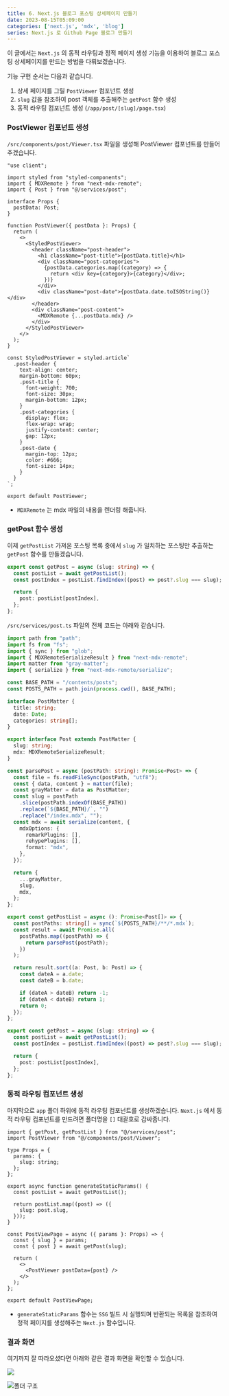 ```yaml
---
title: 6. Next.js 블로그 포스팅 상세페이지 만들기
date: 2023-08-15T05:09:00
categories: ['next.js', 'mdx', 'blog']
series: Next.js 로 Github Page 블로그 만들기
---
```


이 글에서는 `Next.js` 의 동적 라우팅과 정적 페이지 생성 기능을 이용하여 블로그 포스팅 상세페이지를 만드는 방법을 다뤄보겠습니다.

기능 구현 순서는 다음과 같습니다.

1. 상세 페이지를 그릴 `PostViewer` 컴포넌트 생성
2. `slug` 값을 참조하여 post 객체를 추출해주는 `getPost` 함수 생성
3. 동적 라우팅 컴포넌트 생성 (`/app/post/[slug]/page.tsx`)

### PostViewer 컴포넌트 생성

`/src/components/post/Viewer.tsx` 파일을 생성해 PostViewer 컴포넌트를 만들어 주겠습니다.

```tsx:/src/components/post/Viewer.tsx
"use client";

import styled from "styled-components";
import { MDXRemote } from "next-mdx-remote";
import { Post } from "@/services/post";

interface Props {
  postData: Post;
}

function PostViewer({ postData }: Props) {
  return (
    <>
      <StyledPostViewer>
        <header className="post-header">
          <h1 className="post-title">{postData.title}</h1>
          <div className="post-categories">
            {postData.categories.map((category) => {
              return <div key={category}>{category}</div>;
            })}
          </div>
          <div className="post-date">{postData.date.toISOString()}</div>
        </header>
        <div className="post-content">
          <MDXRemote {...postData.mdx} />
        </div>
      </StyledPostViewer>
    </>
  );
}

const StyledPostViewer = styled.article`
  .post-header {
    text-align: center;
    margin-bottom: 60px;
    .post-title {
      font-weight: 700;
      font-size: 30px;
      margin-bottom: 12px;
    }
    .post-categories {
      display: flex;
      flex-wrap: wrap;
      justify-content: center;
      gap: 12px;
    }
    .post-date {
      margin-top: 12px;
      color: #666;
      font-size: 14px;
    }
  }
`;

export default PostViewer;
```

- `MDXRemote` 는 mdx 파일의 내용을 렌더링 해줍니다.

### getPost 함수 생성

이제 `getPostList` 가져온 포스팅 목록 중에서 `slug` 가 일치하는 포스팅만 추출하는 `getPost` 함수를 만들겠습니다.

```ts:/src/services/post.ts
export const getPost = async (slug: string) => {
  const postList = await getPostList();
  const postIndex = postList.findIndex((post) => post?.slug === slug);

  return {
    post: postList[postIndex],
  };
};
```

`/src/services/post.ts` 파일의 전체 코드는 아래와 같습니다.

```ts:/src/services/post.ts
import path from "path";
import fs from "fs";
import { sync } from "glob";
import { MDXRemoteSerializeResult } from "next-mdx-remote";
import matter from "gray-matter";
import { serialize } from "next-mdx-remote/serialize";

const BASE_PATH = "/contents/posts";
const POSTS_PATH = path.join(process.cwd(), BASE_PATH);

interface PostMatter {
  title: string;
  date: Date;
  categories: string[];
}

export interface Post extends PostMatter {
  slug: string;
  mdx: MDXRemoteSerializeResult;
}

const parsePost = async (postPath: string): Promise<Post> => {
  const file = fs.readFileSync(postPath, "utf8");
  const { data, content } = matter(file);
  const grayMatter = data as PostMatter;
  const slug = postPath
    .slice(postPath.indexOf(BASE_PATH))
    .replace(`${BASE_PATH}/`, "")
    .replace("/index.mdx", "");
  const mdx = await serialize(content, {
    mdxOptions: {
      remarkPlugins: [],
      rehypePlugins: [],
      format: "mdx",
    },
  });

  return {
    ...grayMatter,
    slug,
    mdx,
  };
};

export const getPostList = async (): Promise<Post[]> => {
  const postPaths: string[] = sync(`${POSTS_PATH}/**/*.mdx`);
  const result = await Promise.all(
    postPaths.map((postPath) => {
      return parsePost(postPath);
    })
  );

  return result.sort((a: Post, b: Post) => {
    const dateA = a.date;
    const dateB = b.date;

    if (dateA > dateB) return -1;
    if (dateA < dateB) return 1;
    return 0;
  });
};

export const getPost = async (slug: string) => {
  const postList = await getPostList();
  const postIndex = postList.findIndex((post) => post?.slug === slug);

  return {
    post: postList[postIndex],
  };
};
```

### 동적 라우팅 컴포넌트 생성

마지막으로 `app` 폴더 하위에 동적 라우팅 컴포넌트를 생성하겠습니다.
`Next.js` 에서 동적 라우팅 컴포넌트를 만드려면 폴더명을 `[]` 대괄호로 감싸줍니다.

```tsx:/src/app/post/[slug]/page.tsx
import { getPost, getPostList } from "@/services/post";
import PostViewer from "@/components/post/Viewer";

type Props = {
  params: {
    slug: string;
  };
};

export async function generateStaticParams() {
  const postList = await getPostList();

  return postList.map((post) => ({
    slug: post.slug,
  }));
}

const PostViewPage = async ({ params }: Props) => {
  const { slug } = params;
  const { post } = await getPost(slug);

  return (
    <>
      <PostViewer postData={post} />
    </>
  );
};

export default PostViewPage;
```

- `generateStaticParams` 함수는 `SSG` 빌드 시 실행되며 반환되는 목록을 참조하여 정적 페이지를 생성해주는 `Next.js` 함수입니다.

### 결과 화면

여기까지 잘 따라오셨다면 아래와 같은 결과 화면을 확인할 수 있습니다.

![](1.gif)

![폴더 구조](2.png)
